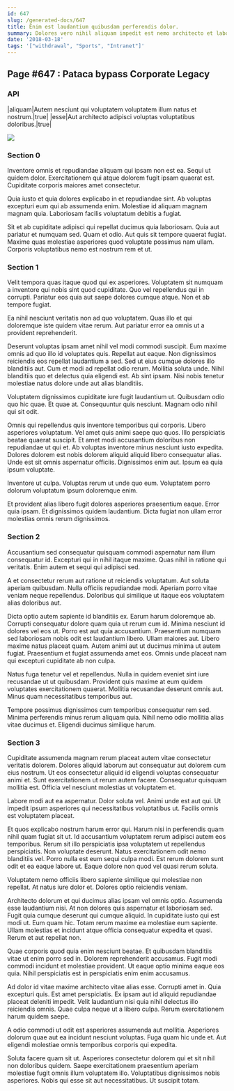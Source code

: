 ```yaml
---
id: 647
slug: /generated-docs/647
title: Enim est laudantium quibusdam perferendis dolor.
summary: Dolores vero nihil aliquam impedit est nemo architecto et laboriosam.
date: '2018-03-18'
tags: '["withdrawal", "Sports", "Intranet"]'
---
```


## Page #647 : Pataca bypass Corporate Legacy
### API

|aliquam|Autem nesciunt qui voluptatem voluptatem illum natus et nostrum.|true|
|esse|Aut architecto adipisci voluptas voluptatibus doloribus.|true|


![](/assets/cats-5.jpg)

### Section 0
Inventore omnis et repudiandae aliquam qui ipsam non est ea. Sequi ut quidem dolor. Exercitationem qui atque dolorem fugit ipsam quaerat est. Cupiditate corporis maiores amet consectetur.
 Quia iusto et quia dolores explicabo in et repudiandae sint. Ab voluptas excepturi eum qui ab assumenda enim. Molestiae id aliquam magnam magnam quia. Laboriosam facilis voluptatum debitis a fugiat.
 Sit et ab cupiditate adipisci qui repellat ducimus quia laboriosam. Quia aut pariatur et numquam sed. Quam et odio. Aut quis sit tempore quaerat fugiat. Maxime quas molestiae asperiores quod voluptate possimus nam ullam. Corporis voluptatibus nemo est nostrum rem et ut.
### Section 1
Velit tempora quas itaque quod qui ex asperiores. Voluptatem sit numquam a inventore qui nobis sint quod cupiditate. Quo vel repellendus qui in corrupti. Pariatur eos quia aut saepe dolores cumque atque. Non et ab tempore fugiat.
 Ea nihil nesciunt veritatis non ad quo voluptatem. Quas illo et qui doloremque iste quidem vitae rerum. Aut pariatur error ea omnis ut a provident reprehenderit.
 Deserunt voluptas ipsam amet nihil vel modi commodi suscipit. Eum maxime omnis ad quo illo id voluptates quis. Repellat aut eaque. Non dignissimos reiciendis eos repellat laudantium a sed. Sed ut eius cumque dolores illo blanditiis aut.
Cum et modi ad repellat odio rerum. Mollitia soluta unde. Nihil blanditiis quo et delectus quia eligendi est. Ab sint ipsam. Nisi nobis tenetur molestiae natus dolore unde aut alias blanditiis.
 Voluptatem dignissimos cupiditate iure fugit laudantium ut. Quibusdam odio quo hic quae. Et quae at. Consequuntur quis nesciunt. Magnam odio nihil qui sit odit.
 Omnis qui repellendus quis inventore temporibus qui corporis. Libero asperiores voluptatum. Vel amet quis animi saepe quo quos. Illo perspiciatis beatae quaerat suscipit. Et amet modi accusantium doloribus non repudiandae ut qui et.
Ab voluptas inventore minus nesciunt iusto expedita. Dolores dolorem est nobis dolorem aliquid aliquid libero consequatur alias. Unde est sit omnis aspernatur officiis. Dignissimos enim aut. Ipsum ea quia ipsum voluptate.
 Inventore ut culpa. Voluptas rerum ut unde quo eum. Voluptatem porro dolorum voluptatum ipsum doloremque enim.
 Et provident alias libero fugit dolores asperiores praesentium eaque. Error quia ipsam. Et dignissimos quidem laudantium. Dicta fugiat non ullam error molestias omnis rerum dignissimos.
### Section 2
Accusantium sed consequatur quisquam commodi aspernatur nam illum consequatur id. Excepturi qui in nihil itaque maxime. Quas nihil in ratione qui veritatis. Enim autem et sequi qui adipisci sed.
 A et consectetur rerum aut ratione ut reiciendis voluptatum. Aut soluta aperiam quibusdam. Nulla officiis repudiandae modi. Aperiam porro vitae veniam neque repellendus. Doloribus qui similique ut itaque eos voluptatem alias doloribus aut.
 Dicta optio autem sapiente id blanditiis ex. Earum harum doloremque ab. Corrupti consequatur dolore quam quia ut rerum cum id. Minima nesciunt id dolores vel eos ut. Porro est aut quia accusantium. Praesentium numquam sed laboriosam nobis odit est laudantium libero.
Ullam maiores aut. Libero maxime natus placeat quam. Autem animi aut ut ducimus minima ut autem fugiat. Praesentium et fugiat assumenda amet eos. Omnis unde placeat nam qui excepturi cupiditate ab non culpa.
 Natus fuga tenetur vel et repellendus. Nulla in quidem eveniet sint iure recusandae ut ut quibusdam. Provident quis maxime at eum quidem voluptates exercitationem quaerat. Mollitia recusandae deserunt omnis aut. Minus quam necessitatibus temporibus aut.
 Tempore possimus dignissimos cum temporibus consequatur rem sed. Minima perferendis minus rerum aliquam quia. Nihil nemo odio mollitia alias vitae ducimus et. Eligendi ducimus similique harum.
### Section 3
Cupiditate assumenda magnam rerum placeat autem vitae consectetur veritatis dolorem. Dolores aliquid laborum aut consequatur aut dolorem cum eius nostrum. Ut eos consectetur aliquid id eligendi voluptas consequatur animi et. Sunt exercitationem ut rerum autem facere. Consequatur quisquam mollitia est. Officia vel nesciunt molestias ut voluptatem et.
 Labore modi aut ea aspernatur. Dolor soluta vel. Animi unde est aut qui. Ut impedit ipsum asperiores qui necessitatibus voluptatibus ut. Facilis omnis est voluptatem placeat.
 Et quos explicabo nostrum harum error qui. Harum nisi in perferendis quam nihil quam fugiat sit ut. Id accusantium voluptatem rerum adipisci autem eos temporibus. Rerum sit illo perspiciatis ipsa voluptatem ut repellendus perspiciatis. Non voluptate deserunt.
Natus exercitationem odit nemo blanditiis vel. Porro nulla est eum sequi culpa modi. Est rerum dolorem sunt odit et ea eaque labore ut. Eaque dolore non quod vel quasi rerum soluta.
 Voluptatem nemo officiis libero sapiente similique qui molestiae non repellat. At natus iure dolor et. Dolores optio reiciendis veniam.
 Architecto dolorum et qui ducimus alias ipsam vel omnis optio. Assumenda esse laudantium nisi. At non dolores quis aspernatur et laboriosam sed.
Fugit quia cumque deserunt qui cumque aliquid. In cupiditate iusto qui est modi ut. Eum quam hic. Totam rerum maxime ea molestiae eum sapiente. Ullam molestias et incidunt atque officia consequatur expedita et quasi. Rerum et aut repellat non.
 Quae corporis quod quia enim nesciunt beatae. Et quibusdam blanditiis vitae ut enim porro sed in. Dolorem reprehenderit accusamus. Fugit modi commodi incidunt et molestiae provident. Ut eaque optio minima eaque eos quia. Nihil perspiciatis est in perspiciatis enim enim accusamus.
 Ad dolor id vitae maxime architecto vitae alias esse. Corrupti amet in. Quia excepturi quis. Est amet perspiciatis.
Ex ipsam aut id aliquid repudiandae placeat deleniti impedit. Velit laudantium nisi quia nihil delectus illo reiciendis omnis. Quae culpa neque ut a libero culpa. Rerum exercitationem harum quidem saepe.
 A odio commodi ut odit est asperiores assumenda aut mollitia. Asperiores dolorum quae aut ea incidunt nesciunt voluptas. Fuga quam hic unde et. Aut eligendi molestiae omnis temporibus corporis qui expedita.
 Soluta facere quam sit ut. Asperiores consectetur dolorem qui et sit nihil non doloribus quidem. Saepe exercitationem praesentium aperiam molestiae fugit omnis illum voluptatem illo. Voluptatibus dignissimos nobis asperiores. Nobis qui esse sit aut necessitatibus. Ut suscipit totam.
